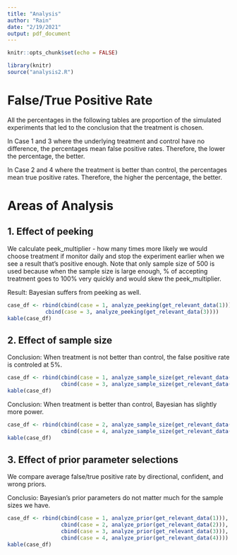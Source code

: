 ```yaml
---
title: "Analysis"
author: "Rain"
date: "2/19/2021"
output: pdf_document
---
```

```r
knitr::opts_chunk$set(echo = FALSE)
```

```r
library(knitr)
source("analysis2.R")
```

# False/True Positive Rate

All the percentages in the following tables are proportion of the simulated experiments that led to the conclusion that the treatment is chosen. 

In Case 1 and 3 where the underlying treatment and control have no difference, the percentages mean false positive rates. Therefore, the lower the percentage, the better.

In Case 2 and 4 where the treatment is better than control, the percentages mean true positive rates. Therefore, the higher the percentage, the better.

# Areas of Analysis

## 1. Effect of peeking

We calculate peek_multiplier - how many times more likely we would choose treatment if monitor daily and stop the experiment earlier when we see a result that's positive enough. Note that only sample size of 500 is used because when the sample size is large enough, % of accepting treatment goes to 100% very quickly and would skew the peek_multiplier.

Result: Bayesian suffers from peeking as well.

```r
case_df <- rbind(cbind(case = 1, analyze_peeking(get_relevant_data(1))),
            cbind(case = 3, analyze_peeking(get_relevant_data(3))))
kable(case_df)
```

## 2. Effect of sample size

Conclusion: When treatment is not better than control, the false positive rate is controled at 5%.

```r
case_df <- rbind(cbind(case = 1, analyze_sample_size(get_relevant_data(1))),
                 cbind(case = 3, analyze_sample_size(get_relevant_data(3))))
kable(case_df)
```

Conclusion: When treatment is better than control, Bayesian has slightly more power.

```r
case_df <- rbind(cbind(case = 2, analyze_sample_size(get_relevant_data(2))),
                 cbind(case = 4, analyze_sample_size(get_relevant_data(4))))
kable(case_df)
```

## 3. Effect of prior parameter selections

We compare average false/true positive rate by directional, confident, and wrong priors.

Conclusio: Bayesian's prior parameters do not matter much for the sample sizes we have.

```r
case_df <- rbind(cbind(case = 1, analyze_prior(get_relevant_data(1))),
                 cbind(case = 2, analyze_prior(get_relevant_data(2))),
                 cbind(case = 3, analyze_prior(get_relevant_data(3))),
                 cbind(case = 4, analyze_prior(get_relevant_data(4))))
kable(case_df)
```